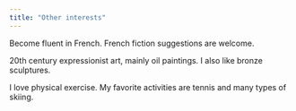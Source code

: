 ```yaml
---
title: "Other interests"
---
```


Become fluent in French. French fiction suggestions are welcome.

20th century expressionist art, mainly oil paintings. I also like bronze sculptures.

I love physical exercise. My favorite activities are tennis and many types of skiing. 